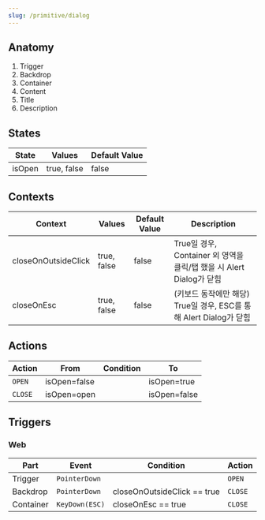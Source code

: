 ```yaml
---
slug: /primitive/dialog
---
```


## Anatomy

1. Trigger
2. Backdrop
3. Container
4. Content
5. Title
6. Description

## States

| State  | Values      | Default Value |
| ------ | ----------- | ------------- |
| isOpen | true, false | false         |

## Contexts

| Context             | Values      | Default Value | Description                                                          |
| ------------------- | ----------- | ------------- | -------------------------------------------------------------------- |
| closeOnOutsideClick | true, false | false         | True일 경우, Container 외 영역을 클릭/탭 했을 시 Alert Dialog가 닫힘 |
| closeOnEsc          | true, false | false         | (키보드 동작에만 해당) True일 경우, ESC를 통해 Alert Dialog가 닫힘   |

## Actions

| Action  | From         | Condition | To           |
| ------- | ------------ | --------- | ------------ |
| `OPEN`  | isOpen=false |           | isOpen=true  |
| `CLOSE` | isOpen=open  |           | isOpen=false |

## Triggers

### Web

| Part      | Event          | Condition                   | Action  |
| --------- | -------------- | --------------------------- | ------- |
| Trigger   | `PointerDown`  |                             | `OPEN`  |
| Backdrop  | `PointerDown`  | closeOnOutsideClick == true | `CLOSE` |
| Container | `KeyDown(ESC)` | closeOnEsc == true          | `CLOSE` |
